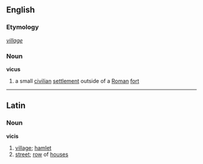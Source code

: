 ==English==
===Etymology===
{{L.}} ''[[village]]''
===Noun===
'''vicus'''
# a small [[civilian]] [[settlement]] outside of a [[Roman]] [[fort]]

----

==Latin==
===Noun===
'''vicis'''
# [[village]]; [[hamlet]]
# [[street]]; [[row]] of [[house]]s
